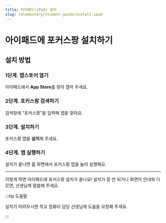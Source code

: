 ```yaml
---
title: 아이패드(iPad) 설치
slug: /elementary/student-guide/install-ipad
---
```


# 아이패드에 포커스팡 설치하기

## 설치 방법

### 1단계. 앱스토어 열기

아이패드에서 **App Store**를 찾아 열어 주세요.

### 2단계. 포커스팡 검색하기

검색창에 “포커스팡”을 입력해 앱을 찾아요.

### 3단계. 설치하기

포커스팡 앱을 **설치**해 주세요.

### 4단계. 앱 실행하기

설치가 끝나면 홈 화면에서 포커스팡 앱을 눌러 실행해요.

---

이렇게 하면 아이패드에 포커스팡 설치가 끝나요!
설치가 잘 안 되거나 화면이 안내와 다르면, 선생님께 말씀해 주세요.

:::tip 도움말

설치가 어려우시면 학교 컴퓨터 담당 선생님께 도움을 요청해 주세요.

:::

